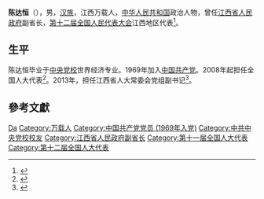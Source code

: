 '''陈达恒'''（{{bd|1951年|6月|}}），男，[[汉族|汉族]]，江西万载人，[[中华人民共和国|中华人民共和国]]政治人物，曾任[[江西省人民政府|江西省人民政府]]副省长，[[第十二届全国人民代表大会|第十二届全国人民代表大会]]江西地区代表<ref>{{cite web|author=新华网|title=第十一届全国人大代表|url=http://news.xinhuanet.com/ziliao/2008-03/03/content_7708230.htm?node=36628|publisher=新华网|accessdate=2014-01-07|archive-date=2014-01-10|archive-url=https://web.archive.org/web/20140110211415/http://news.xinhuanet.com/ziliao/2008-03/03/content_7708230.htm?node=36628|dead-url=no}}</ref>。

== 生平 ==
陈达恒毕业于[[中央党校|中央党校]]世界经济专业。1969年加入[[中国共产党|中国共产党]]。2008年起担任全国人大代表<ref>{{cite news|title=全国人大代表信息-陈达恒|url= http://210.82.31.1:8084/delegate/viewDelegate.action?dbid=111163|accessdate=2013-04-05|newspaper=全国人大网|archive-url=https://web.archive.org/web/20140407064251/http://www.npc.gov.cn/delegate/viewDelegate.action?dbid=111163|archive-date=2014-04-07|dead-url=yes}}</ref>。2013年，担任江西省人大常委会党组副书记<ref>{{cite news|title=全国人大代表信息-陈达恒|url= http://210.82.31.1:8084/delegate/viewDelegate.action?dbid=121138|accessdate=2013-04-05|newspaper=全国人大网|archive-url=https://web.archive.org/web/20130713110207/http://www.npc.gov.cn/delegate/viewDelegate.action?dbid=121138|archive-date=2013-07-13|dead-url=yes}}</ref>。

== 參考文獻 ==
{{reflist}}

{{中国政治人物小作品}}

{{Authority control}}
{{DEFAULTSORT:Chen陈}}
[[Category:陈姓|Da]]
[[Category:万载人|Category:万载人]]
[[Category:中国共产党党员_(1969年入党)|Category:中国共产党党员 (1969年入党)]]
[[Category:中共中央党校校友|Category:中共中央党校校友]]
[[Category:江西省人民政府副省长|Category:江西省人民政府副省长]]
[[Category:第十一届全国人大代表|Category:第十一届全国人大代表]]
[[Category:第十二届全国人大代表|Category:第十二届全国人大代表]]